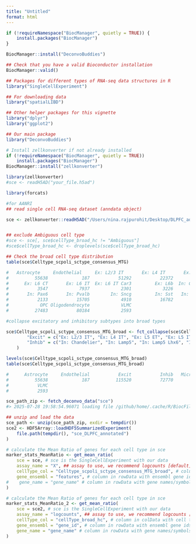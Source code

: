 ```yaml
---
title: "Untitled"
format: html
---
```



```r
if (!requireNamespace("BiocManager", quietly = TRUE)) {
    install.packages("BiocManager")
}

BiocManager::install("DeconvoBuddies")

## Check that you have a valid Bioconductor installation
BiocManager::valid()
```


```r
## Packages for different types of RNA-seq data structures in R
library("SingleCellExperiment")

## For downloading data
library("spatialLIBD")

## Other helper packages for this vignette
library("dplyr")
library("ggplot2")

## Our main package
library("DeconvoBuddies")

# Install zellkonverter if not already installed
if (!requireNamespace("BiocManager", quietly = TRUE))
    install.packages("BiocManager")
BiocManager::install("zellkonverter")

library(zellkonverter)
#sce <- readH5AD("your_file.h5ad")

library(forcats)
```


```r
#for AANRI
## read single cell RNA-seq dataset (anndata object)

sce <- zellkonverter::readH5AD("/Users/nina.rajpurohit/Desktop/DLPFC_adata_consensus_full.h5ad", use_hdf5 = TRUE)


## exclude Ambiguous cell type
#sce <- sce[, sce$cellType_broad_hc != "Ambiguous"]
#sce$cellType_broad_hc <- droplevels(sce$cellType_broad_hc)

## Check the broad cell type distribution
table(sce$Celltype_scpoli_sctype_consensus_MTG)

#   Astrocyte     Endothelial     Ex: L2/3 IT       Ex: L4 IT       Ex: L5 ET       Ex: L5 IT     Ex: L5/6 NP 
#          55638             187           51292           22372            4191           17875            2779 
#      Ex: L6 CT       Ex: L6 IT  Ex: L6 IT Car3         Ex: L6b  In: Chandelier       In: Lamp5  In: Lamp5 Lhx6 
#           3547            7937            2301            3226            5190            6599            2282 
#       In: Pax6       In: Pvalb        In: Sncg         In: Sst   In: Sst Chodl         In: Vip   Microglia-PVM 
#           2133           15705            4910           16782            3426           15743           24578 
#            OPC Oligodendrocyte            VLMC 
#          27483           80184            2593
```

```r
#collapse excitatory and inhibitory subtypes into broad types

sce$Celltype_scpoli_sctype_consensus_MTG_broad <- fct_collapse(sce$Celltype_scpoli_sctype_consensus_MTG,
        "Excit" = c("Ex: L2/3 IT", "Ex: L4 IT", "Ex: L5 ET", "Ex: L5 IT", "Ex: L5/6 NP", "Ex: L6 CT",  "Ex: L6 IT","Ex: L6 IT Car3","Ex: L6b"),
        "Inhib" = c("In: Chandelier", "In: Lamp5", "In: Lamp5 Lhx6", "In: Pax6", "In: Pvalb", "In: Sncg", "In: Sst", "In: Sst Chodl", "In: Vip"),
    )

levels(sce$Celltype_scpoli_sctype_consensus_MTG_broad)
table(sce$Celltype_scpoli_sctype_consensus_MTG_broad)

#      Astrocyte     Endothelial           Excit           Inhib   Microglia-PVM             OPC Oligodendrocyte 
#          55638             187          115520           72770           24578           27483           80184 
#           VLMC 
#           2593 


```

```r
sce_path_zip <- fetch_deconvo_data("sce")
#> 2025-07-28 19:58:54.96071 loading file /github/home/.cache/R/BiocFileCache/20110218742_sce_DLPFC_annotated.zip%3Fdl%3D1

## unzip and load the data
sce_path <- unzip(sce_path_zip, exdir = tempdir())
sce2 <- HDF5Array::loadHDF5SummarizedExperiment(
    file.path(tempdir(), "sce_DLPFC_annotated")
)

```



```r
# calculate the Mean Ratio of genes for each cell type in sce
marker_stats_MeanRatio <- get_mean_ratio(
    sce = sce, # sce is the SingleCellExperiment with our data
    assay_name = "X", ## assay to use, we recommend logcounts [default] # names(SummarizedExperiment::assays(sce))
    cellType_col = "Celltype_scpoli_sctype_consensus_MTG_broad", # column in colData with cell type info
    gene_ensembl = "features", # column in rowData with ensembl gene ids
#    gene_name = "gene_name" # column in rowData with gene names/symbols
)
```

```r
# calculate the Mean Ratio of genes for each cell type in sce
marker_stats_MeanRatio_2 <- get_mean_ratio(
    sce = sce2, # sce is the SingleCellExperiment with our data
    assay_name = "logcounts", ## assay to use, we recommend logcounts [default]
    cellType_col = "cellType_broad_hc", # column in colData with cell type info
    gene_ensembl = "gene_id", # column in rowData with ensembl gene ids
    gene_name = "gene_name" # column in rowData with gene names/symbols
)
```

